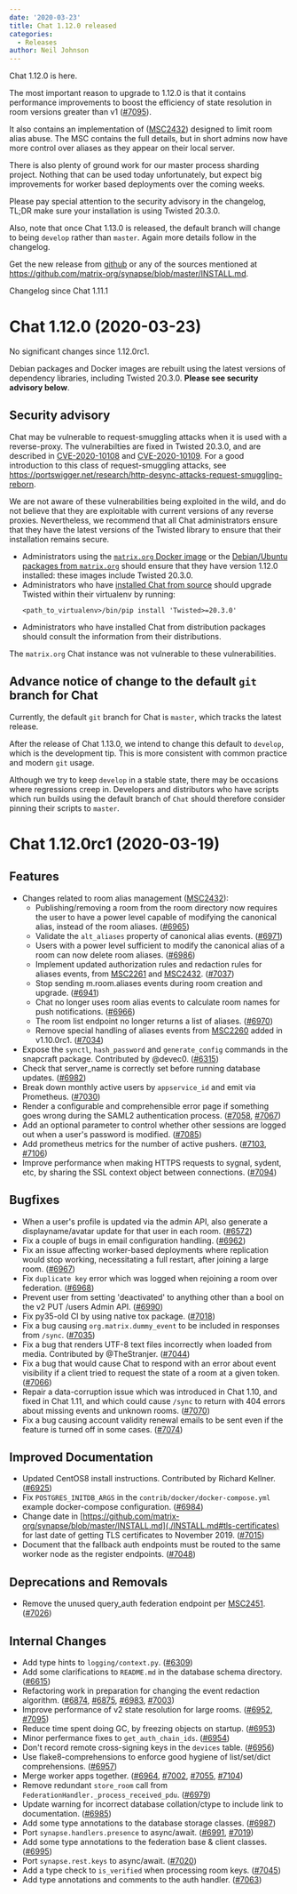 ```yaml
---
date: '2020-03-23'
title: Chat 1.12.0 released
categories:
  - Releases
author: Neil Johnson
---
```


Chat 1.12.0 is here.

The most important reason to upgrade to 1.12.0 is that it contains performance improvements to boost the efficiency of state resolution in room versions greater than v1 ([\#7095](https://github.com/matrix-org/synapse/issues/7095)).

It also contains an implementation of ([MSC2432](https://github.com/matrix-org/matrix-doc/pull/2432)) designed to limit room alias abuse. The MSC contains the full details, but in short admins now have more control over aliases as they appear on their local server.

There is also plenty of ground work for our master process sharding project. Nothing that can be used today unfortunately, but expect big improvements for worker based deployments over the coming weeks.

Please pay special attention to the security advisory in the changelog, TL;DR make sure your installation is using Twisted 20.3.0.

Also, note that once Chat 1.13.0 is released, the default branch will change to being `develop` rather than `master`. Again more details follow in the changelog.

Get the new release from [github](https://github.com/matrix-org/synapse/releases/tag/v1.12.0) or any of the sources mentioned at https://github.com/matrix-org/synapse/blob/master/INSTALL.md.


Changelog since Chat 1.11.1

Chat 1.12.0 (2020-03-23)
===========================

No significant changes since 1.12.0rc1.

Debian packages and Docker images are rebuilt using the latest versions of
dependency libraries, including Twisted 20.3.0. **Please see security advisory
below**.

Security advisory
-----------------

Chat may be vulnerable to request-smuggling attacks when it is used with a
reverse-proxy. The vulnerabilties are fixed in Twisted 20.3.0, and are
described in
[CVE-2020-10108](https://cve.mitre.org/cgi-bin/cvename.cgi?name=CVE-2020-10108)
and
[CVE-2020-10109](https://cve.mitre.org/cgi-bin/cvename.cgi?name=CVE-2020-10109).
For a good introduction to this class of request-smuggling attacks, see
https://portswigger.net/research/http-desync-attacks-request-smuggling-reborn.

We are not aware of these vulnerabilities being exploited in the wild, and
do not believe that they are exploitable with current versions of any reverse
proxies. Nevertheless, we recommend that all Chat administrators ensure that
they have the latest versions of the Twisted library to ensure that their
installation remains secure.

* Administrators using the [`matrix.org` Docker
  image](https://hub.docker.com/r/matrixdotorg/synapse/) or the [Debian/Ubuntu
  packages from
  `matrix.org`](https://github.com/matrix-org/synapse/blob/master/INSTALL.md#matrixorg-packages)
  should ensure that they have version 1.12.0 installed: these images include
  Twisted 20.3.0.
* Administrators who have [installed Chat from
  source](https://github.com/matrix-org/synapse/blob/master/INSTALL.md#installing-from-source)
  should upgrade Twisted within their virtualenv by running:
  ```shell
  <path_to_virtualenv>/bin/pip install 'Twisted>=20.3.0'
  ```
* Administrators who have installed Chat from distribution packages should
  consult the information from their distributions.

The `matrix.org` Chat instance was not vulnerable to these vulnerabilities.

Advance notice of change to the default `git` branch for Chat
----------------------------------------------------------------

Currently, the default `git` branch for Chat is `master`, which tracks the
latest release.

After the release of Chat 1.13.0, we intend to change this default to
`develop`, which is the development tip. This is more consistent with common
practice and modern `git` usage.

Although we try to keep `develop` in a stable state, there may be occasions
where regressions creep in. Developers and distributors who have scripts which
run builds using the default branch of `Chat` should therefore consider
pinning their scripts to `master`.


Chat 1.12.0rc1 (2020-03-19)
==============================

Features
--------

- Changes related to room alias management ([MSC2432](https://github.com/matrix-org/matrix-doc/pull/2432)):
  - Publishing/removing a room from the room directory now requires the user to have a power level capable of modifying the canonical alias, instead of the room aliases. ([\#6965](https://github.com/matrix-org/synapse/issues/6965))
  - Validate the `alt_aliases` property of canonical alias events. ([\#6971](https://github.com/matrix-org/synapse/issues/6971))
  - Users with a power level sufficient to modify the canonical alias of a room can now delete room aliases. ([\#6986](https://github.com/matrix-org/synapse/issues/6986))
  - Implement updated authorization rules and redaction rules for aliases events, from [MSC2261](https://github.com/matrix-org/matrix-doc/pull/2261) and [MSC2432](https://github.com/matrix-org/matrix-doc/pull/2432). ([\#7037](https://github.com/matrix-org/synapse/issues/7037))
  - Stop sending m.room.aliases events during room creation and upgrade. ([\#6941](https://github.com/matrix-org/synapse/issues/6941))
  - Chat no longer uses room alias events to calculate room names for push notifications. ([\#6966](https://github.com/matrix-org/synapse/issues/6966))
  - The room list endpoint no longer returns a list of aliases. ([\#6970](https://github.com/matrix-org/synapse/issues/6970))
  - Remove special handling of aliases events from [MSC2260](https://github.com/matrix-org/matrix-doc/pull/2260) added in v1.10.0rc1. ([\#7034](https://github.com/matrix-org/synapse/issues/7034))
- Expose the `synctl`, `hash_password` and `generate_config` commands in the snapcraft package. Contributed by @devec0. ([\#6315](https://github.com/matrix-org/synapse/issues/6315))
- Check that server_name is correctly set before running database updates. ([\#6982](https://github.com/matrix-org/synapse/issues/6982))
- Break down monthly active users by `appservice_id` and emit via Prometheus. ([\#7030](https://github.com/matrix-org/synapse/issues/7030))
- Render a configurable and comprehensible error page if something goes wrong during the SAML2 authentication process. ([\#7058](https://github.com/matrix-org/synapse/issues/7058), [\#7067](https://github.com/matrix-org/synapse/issues/7067))
- Add an optional parameter to control whether other sessions are logged out when a user's password is modified. ([\#7085](https://github.com/matrix-org/synapse/issues/7085))
- Add prometheus metrics for the number of active pushers. ([\#7103](https://github.com/matrix-org/synapse/issues/7103), [\#7106](https://github.com/matrix-org/synapse/issues/7106))
- Improve performance when making HTTPS requests to sygnal, sydent, etc, by sharing the SSL context object between connections. ([\#7094](https://github.com/matrix-org/synapse/issues/7094))


Bugfixes
--------

- When a user's profile is updated via the admin API, also generate a displayname/avatar update for that user in each room. ([\#6572](https://github.com/matrix-org/synapse/issues/6572))
- Fix a couple of bugs in email configuration handling. ([\#6962](https://github.com/matrix-org/synapse/issues/6962))
- Fix an issue affecting worker-based deployments where replication would stop working, necessitating a full restart, after joining a large room. ([\#6967](https://github.com/matrix-org/synapse/issues/6967))
- Fix `duplicate key` error which was logged when rejoining a room over federation. ([\#6968](https://github.com/matrix-org/synapse/issues/6968))
- Prevent user from setting 'deactivated' to anything other than a bool on the v2 PUT /users Admin API. ([\#6990](https://github.com/matrix-org/synapse/issues/6990))
- Fix py35-old CI by using native tox package. ([\#7018](https://github.com/matrix-org/synapse/issues/7018))
- Fix a bug causing `org.matrix.dummy_event` to be included in responses from `/sync`. ([\#7035](https://github.com/matrix-org/synapse/issues/7035))
- Fix a bug that renders UTF-8 text files incorrectly when loaded from media. Contributed by @TheStranjer. ([\#7044](https://github.com/matrix-org/synapse/issues/7044))
- Fix a bug that would cause Chat to respond with an error about event visibility if a client tried to request the state of a room at a given token. ([\#7066](https://github.com/matrix-org/synapse/issues/7066))
- Repair a data-corruption issue which was introduced in Chat 1.10, and fixed in Chat 1.11, and which could cause `/sync` to return with 404 errors about missing events and unknown rooms. ([\#7070](https://github.com/matrix-org/synapse/issues/7070))
- Fix a bug causing account validity renewal emails to be sent even if the feature is turned off in some cases. ([\#7074](https://github.com/matrix-org/synapse/issues/7074))


Improved Documentation
----------------------

- Updated CentOS8 install instructions. Contributed by Richard Kellner. ([\#6925](https://github.com/matrix-org/synapse/issues/6925))
- Fix `POSTGRES_INITDB_ARGS` in the `contrib/docker/docker-compose.yml` example docker-compose configuration. ([\#6984](https://github.com/matrix-org/synapse/issues/6984))
- Change date in [https://github.com/matrix-org/synapse/blob/master/INSTALL.md](./INSTALL.md#tls-certificates) for last date of getting TLS certificates to November 2019. ([\#7015](https://github.com/matrix-org/synapse/issues/7015))
- Document that the fallback auth endpoints must be routed to the same worker node as the register endpoints. ([\#7048](https://github.com/matrix-org/synapse/issues/7048))


Deprecations and Removals
-------------------------

- Remove the unused query_auth federation endpoint per [MSC2451](https://github.com/matrix-org/matrix-doc/pull/2451). ([\#7026](https://github.com/matrix-org/synapse/issues/7026))


Internal Changes
----------------

- Add type hints to `logging/context.py`. ([\#6309](https://github.com/matrix-org/synapse/issues/6309))
- Add some clarifications to `README.md` in the database schema directory. ([\#6615](https://github.com/matrix-org/synapse/issues/6615))
- Refactoring work in preparation for changing the event redaction algorithm. ([\#6874](https://github.com/matrix-org/synapse/issues/6874), [\#6875](https://github.com/matrix-org/synapse/issues/6875), [\#6983](https://github.com/matrix-org/synapse/issues/6983), [\#7003](https://github.com/matrix-org/synapse/issues/7003))
- Improve performance of v2 state resolution for large rooms. ([\#6952](https://github.com/matrix-org/synapse/issues/6952), [\#7095](https://github.com/matrix-org/synapse/issues/7095))
- Reduce time spent doing GC, by freezing objects on startup. ([\#6953](https://github.com/matrix-org/synapse/issues/6953))
- Minor perfermance fixes to `get_auth_chain_ids`. ([\#6954](https://github.com/matrix-org/synapse/issues/6954))
- Don't record remote cross-signing keys in the `devices` table. ([\#6956](https://github.com/matrix-org/synapse/issues/6956))
- Use flake8-comprehensions to enforce good hygiene of list/set/dict comprehensions. ([\#6957](https://github.com/matrix-org/synapse/issues/6957))
- Merge worker apps together. ([\#6964](https://github.com/matrix-org/synapse/issues/6964), [\#7002](https://github.com/matrix-org/synapse/issues/7002), [\#7055](https://github.com/matrix-org/synapse/issues/7055), [\#7104](https://github.com/matrix-org/synapse/issues/7104))
- Remove redundant `store_room` call from `FederationHandler._process_received_pdu`. ([\#6979](https://github.com/matrix-org/synapse/issues/6979))
- Update warning for incorrect database collation/ctype to include link to documentation. ([\#6985](https://github.com/matrix-org/synapse/issues/6985))
- Add some type annotations to the database storage classes. ([\#6987](https://github.com/matrix-org/synapse/issues/6987))
- Port `synapse.handlers.presence` to async/await. ([\#6991](https://github.com/matrix-org/synapse/issues/6991), [\#7019](https://github.com/matrix-org/synapse/issues/7019))
- Add some type annotations to the federation base & client classes. ([\#6995](https://github.com/matrix-org/synapse/issues/6995))
- Port `synapse.rest.keys` to async/await. ([\#7020](https://github.com/matrix-org/synapse/issues/7020))
- Add a type check to `is_verified` when processing room keys. ([\#7045](https://github.com/matrix-org/synapse/issues/7045))
- Add type annotations and comments to the auth handler. ([\#7063](https://github.com/matrix-org/synapse/issues/7063))
